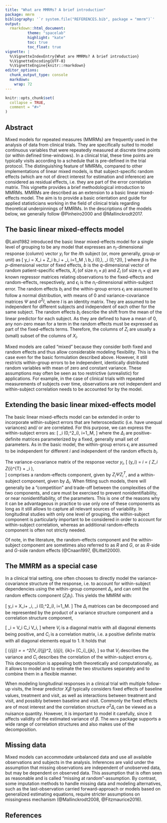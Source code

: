 ```yaml
---
title: "What are MMRMs? A brief introduction"
package: mmrm
bibliography: '`r system.file("REFERENCES.bib", package = "mmrm")`'
output:
  rmarkdown::html_document:
          theme: "spacelab"
          highlight: "kate"
          toc: true
          toc_float: true
vignette: |
  %\VignetteIndexEntry{What are MMRMs? A brief introduction}
  %\VignetteEncoding{UTF-8}
  %\VignetteEngine{knitr::rmarkdown}
editor_options:
  chunk_output_type: console
  markdown:
    wrap: 72
---
```



```r
knitr::opts_chunk$set(
  collapse = TRUE,
  comment = "#>"
)
```


## Abstract

Mixed models for repeated measures (MMRMs) are frequently used in the analysis of data from clinical trials. 
They are specifically suited to model continuous variables that were repeatedly measured at discrete time points (or within defined time-windows).
In a clinical trial, these time points are typically visits according to a schedule that is pre-defined in the trial protocol.
The distinguishing feature of MMRMs, compared to other implementations of linear mixed models, is that subject-specific random effects (which are not of direct interest for estimation and inference) are considered as residual effects, i.e. they are part of the error correlation matrix.
This vignette provides a brief methodological introduction to MMRMs.
MMRMs are described as an extension to a basic linear mixed-effects model.
The aim is to provide a basic orientation and guide for applied statisticians working in the field of clinical trials regarding theoretical underpinnings of MMRMs. In the descriptions of the models below, we generally follow @Pinheiro2000 and @Mallinckrodt2017. 


## The basic linear mixed-effects model

@Laird1982 introduced the basic linear mixed-effects model for a single level of grouping to be any model that expresses an $n_i$-dimensional response (column) vector $y_i$ for the $i$th subject (or, more generally, group or unit) as
\[
 y_i = X_i \beta + Z_i b_i + \epsilon_i, \quad i=1,\ldots,M ,\\
 b_i \sim \mathcal{N}(0,\Psi), \quad \epsilon_i \sim \mathcal{N}(0,\sigma^2I),
\]
where 
$\beta$ is the $p$-dimensional vector of fixed effects,
$b$ is the $q$-dimensional vector of random patient-specific effects, 
$X_i$ (of size $n_i \times p$) and $Z_i$ (of size $n_i \times q$) are known regressor matrices relating observations to the fixed-effects and random-effects, respectively, and 
$\epsilon_i$ is the $n_i$-dimensional within-subject error.
The random effects $b_i$ and the within-group errors $\epsilon_i$ are assumed to  follow a normal distribution, with means of $0$ and variance-covariance matrices  $\Psi$ and $\sigma^2I$, where $I$ is an identity matrix. They are assumed to be independent for different subjects and independent of each other for the same subject.
The random effects $b_i$ describe the shift from the mean of the linear predictor for each subject. As they are defined to have a mean of $0$, any
non-zero mean for a term in the random effects must be expressed as part
of the fixed-effects terms. Therefore, the columns of $Z_i$ are usually a (small) subset of the columns of $X_i$.

Mixed models are called "mixed" because they consider both fixed and random effects and thus allow considerable modeling flexibility. This is the case even for the basic formulation described above. However, it still restricts within-group errors to be independent, identically distributed random variables with mean of zero and constant variance. These assumptions may often be seen as too restrictive (unrealistic) for applications. For example, in the case of clinical trials with  repeated measurements of subjects over time, observations are not independent and within-subject correlation needs to be accounted for by the model.


## Extending the basic linear mixed-effects model

The basic linear mixed-effects model can be extended in order to incorporate within-subject errors that are heteroscedastic (i.e.\ have unequal variances) and/ or are correlated.
For this purpose, we can express the within-subject errors as:
\[
  \epsilon_i \sim \mathcal{N}(0,\sigma^2\Delta_i), \quad i=1,\ldots,M,
\]
where the $\Delta_i$ are positive-definite matrices parameterized by a fixed, generally small set of parameters. As in the basic model, the within-group errors $\epsilon_i$ are assumed to be independent for different $i$ and independent of the random effects $b_i$.

The variance-covariance matrix of the response vector $y_i$,
\[
  \text{Var}(y_i) = \Sigma_i = \left( Z_i \Psi Z_{i}^{T} + \Delta_i \right),  
\]
comprises a random-effects component, given by $Z_i \Psi Z_{i}^{T}$, and a within-subject component, given by $\Delta_i$. 
When fitting such models, there will generally be a "competition" and trade-off between the complexities of the two components, and care must be exercised to prevent nonidentifiability, or near nonidentifiability, of the parameters. This is one of the reasons why it can be advantageous in practice to use only one of these components as long as it still allows to capture all relevant sources of variability. In longitudinal studies with only one level of grouping, the within-subject component is particularly important to be considered in order to account for within-subject correlation, whereas an additional random-effects component is often not strictly needed.

Of note, in the literature, the random-effects component and the within-subject component are sometimes also referred to as $R$ and $G$, or as $R$-side and $G$-side random effects (@Cnaan1997, @Littell2000).

## The MMRM as a special case

In a clinical trial setting, one often chooses to directly model the variance-covariance structure of the response, i.e. to account for within-subject dependencies using the within-group component $\Delta_i$, and can omit the random effects component ($Z_i b_i$). This yields the MMRM with:

\[
     y_i = X_i\beta + \epsilon_i, \quad \epsilon_i \sim \mathcal{N}(0,\sigma^2\Delta_i), \quad i=1,\ldots,M.
\]
The $\Delta_i$ matrices can be decomposed and be represented by the product of a variance structure component and a correlation structure component,

\[
    \Delta_i = V_i C_i V_i, 
\]
where $V_i$ is a diagonal matrix with all diagonal elements being positive, and $C_i$ is a correlation matrix, i.e.\ a positive definite matrix with all diagonal elements equal to $1$. It holds that

\[
  \text{Var}(\epsilon_{ij}) = \Sigma = \sigma^2[V_i]_{jj}^2, \quad \text{cor}(\epsilon_{ij}), \epsilon_{ik}= [C_i]_{jk},
\]
so that $V_i$ describes the variance and $C_i$ describes the correlation of the within-subject errors $\epsilon_i$.
This decomposition is appealing both theoretically and computationally, as it allows to model and to estimate the two structures separately and to combine them in a flexible manner.

When modeling longitudinal responses in a clinical trial with multiple follow-up visits, the linear predictor $X_i\beta$ typically considers fixed effects of baseline values, treatment and visit, as well as interactions between treatment and visit, and possibly between baseline and visit. Commonly the fixed effects are of most interest and the correlation structure $\sigma^2\Delta_i$ can be viewed as a nuisance quantity. However, it is important to model it carefully, since it affects validity of the estimated variance of $\beta$. The `mmrm` package supports a wide range of correlation structures and also makes use of the decomposition.


## Missing data

Mixed models can accommodate unbalanced data and use all available observations and subjects in the analysis. Inferences are valid under the assumption that missing observations are independent of unobserved data, but may be dependent on observed data. This assumption that is often seen as reasonable and is called "missing at random"-assumption. By contrast, some imputation methods to handle missing data and modeling alternatives, such as the last-observation carried forward-approach or models based on generalized estimating equations, require stricter assumptions on missingness mechanism (@Mallinckrodt2008, @Fitzmaurice2016).


## References

